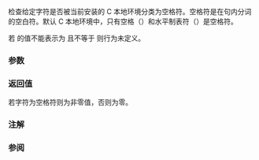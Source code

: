 {{cpp/title|isblank}}
{{cpp/string/byte/navbar}}
{{ddcl|header=cctype|since=c++11|
int isblank( int ch );
}}

检查给定字符是否被当前安装的 C 本地环境分类为空格符。空格符是在句内分词的空白符。默认 C 本地环境中，只有空格（{{tt|0x20}}）和水平制表符（{{tt|0x09}}）是空格符。

若 {{c|ch}} 的值不能表示为 {{c/core|unsigned char}} 且不等于 {{lc|EOF}} 则行为未定义。

===参数===
{{par begin}}
{{par|ch|要分类的字符}}
{{par end}}

===返回值===
若字符为空格符则为非零值，否则为零。

===注解===
{{cpp/string/byte/note unsigned char}}

===参阅===
{{dsc begin}}
{{dsc inc|cpp/locale/dsc isblank}}
{{dsc inc|cpp/string/wide/dsc iswblank}}
{{dsc see c|c/string/byte/isblank}}
{{dsc end}}

{{cpp/string/character classes}}

{{langlinks|de|en|es|fr|it|ja|pt|ru}}